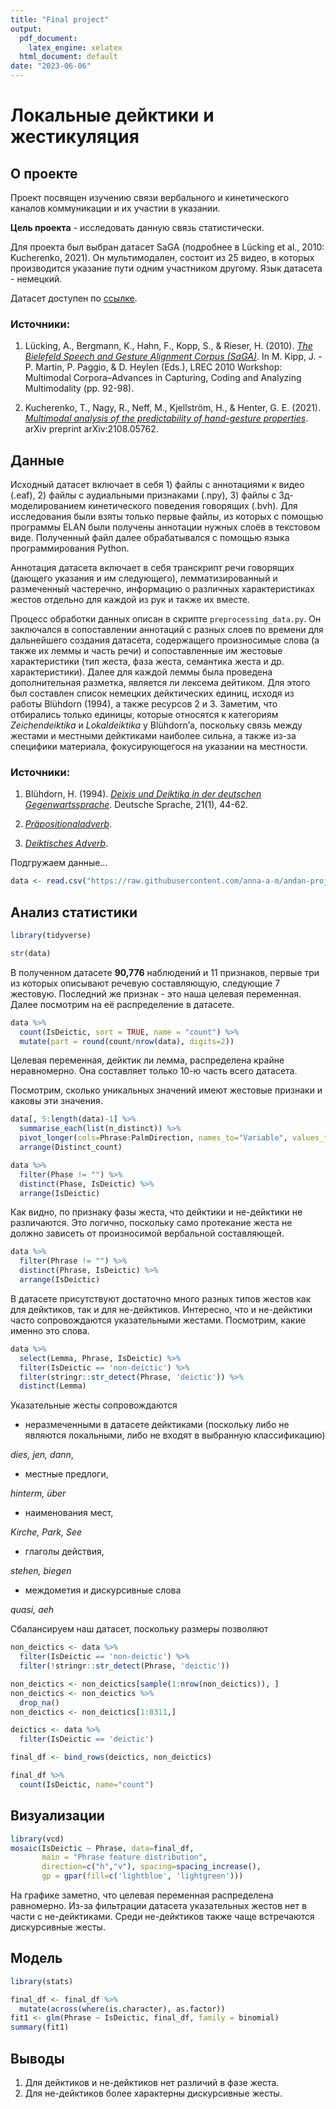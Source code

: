 ```yaml
---
title: "Final project"
output:
  pdf_document: 
    latex_engine: xelatex
  html_document: default
date: "2023-06-06"
---
```


# Локальные дейктики и жестикуляция

## О проекте

Проект посвящен изучению связи вербального и кинетического каналов коммуникации и их участии в указании.

**Цель проекта** - исследовать данную связь статистически.

Для проекта был выбран датасет SaGA (подробнее в Lücking et al., 2010: Kucherenko, 2021). Он мультимодален, состоит из 25 видео, в которых производится указание пути одним участником другому. Язык датасета - немецкий.

Датасет доступен по [ссылке](https://zenodo.org/record/6546229).

### Источники:

1.  Lücking, A., Bergmann, K., Hahn, F., Kopp, S., & Rieser, H. (2010). [*The Bielefeld Speech and Gesture Alignment Corpus (SaGA)*](https://pub.uni-bielefeld.de/download/2001935/2534579/final_version.pdf). In M. Kipp, J. - P. Martin, P. Paggio, & D. Heylen (Eds.), LREC 2010 Workshop: Multimodal Corpora--Advances in Capturing, Coding and Analyzing Multimodality (pp. 92-98).

2.  Kucherenko, T., Nagy, R., Neff, M., Kjellström, H., & Henter, G. E. (2021). [*Multimodal analysis of the predictability of hand-gesture properties*](https://arxiv.org/pdf/2108.05762.pdf). arXiv preprint arXiv:2108.05762.

## Данные

Исходный датасет включает в себя 1) файлы с аннотациями к видео (.eaf), 2) файлы с аудиальными признаками (.npy), 3) файлы с 3д-моделированием кинетического поведения говорящих (.bvh). Для исследования были взяты только первые файлы, из которых с помощью программы ELAN были получены аннотации нужных слоёв в текстовом виде. Полученный файл далее обрабатывался с помощью языка программирования Python.

Аннотация датасета включает в себя транскрипт речи говорящих (дающего указания и им следующего), лемматизированный и размеченный частеречно, информацию о различных характеристиках жестов отдельно для каждой из рук и также их вместе.

Процесс обработки данных описан в скрипте `preprocessing_data.py`. Он заключался в сопоставлении аннотаций с разных слоев по времени для дальнейшего создания датасета, содержащего произносимые слова (а также их леммы и часть речи) и сопоставленные им жестовые характеристики (тип жеста, фаза жеста, семантика жеста и др. характеристики). Далее для каждой леммы была проведена дополнительная разметка, является ли лексема дейтиком. Для этого был составлен список немецких дейктических единиц, исходя из работы Blühdorn (1994), а также ресурсов 2 и 3. Заметим, что отбирались только единицы, которые относятся к категориям *Zeichendeiktika* и *Lokaldeiktika* у Blühdorn'а, поскольку связь между жестами и местными дейктиками наиболее сильна, а также из-за специфики материала, фокусирующегося на указании на местности.

### Источники:

1.  Blühdorn, H. (1994). [*Deixis und Deiktika in der deutschen Gegenwartssprache*](https://ids-pub.bsz-bw.de/frontdoor/deliver/index/docId/1812/file/Bl%c3%bchdorn_Deixis_und_Deiktika_1994.pdf). Deutsche Sprache, 21(1), 44-62.

2.  [*Präpositionaladverb*](https://gsw.phil-fak.uni-duesseldorf.de/diskurslinguistik/index.php?title=Pr%C3%A4positionaladverb).

3.  [*Deiktisches Adverb*](https://grammis.ids-mannheim.de/systematische-grammatik/524).

Подгружаем данные...

```r
data <- read.csv("https://raw.githubusercontent.com/anna-a-m/andan-project/main/data.csv")
```

## Анализ статистики

```r
library(tidyverse)
```

```r
str(data)
```

В полученном датасете **90,776** наблюдений и 11 признаков, первые три из которых описывают речевую составляющую, следующие 7 жестовую. Последний же признак - это наша целевая переменная. Далее посмотрим на её распределение в датасете.

```r
data %>%
  count(IsDeictic, sort = TRUE, name = "count") %>%
  mutate(part = round(count/nrow(data), digits=2))
```

Целевая переменная, дейктик ли лемма, распределена крайне неравномерно. Она составляет только 10-ю часть всего датасета.

Посмотрим, сколько уникальных значений имеют жестовые признаки и каковы эти значения.

```r
data[, 5:length(data)-1] %>%
  summarise_each(list(n_distinct)) %>%
  pivot_longer(cols=Phrase:PalmDirection, names_to="Variable", values_to="Distinct_count") %>%
  arrange(Distinct_count)
```

```r
data %>%
  filter(Phase != "") %>%
  distinct(Phase, IsDeictic) %>%
  arrange(IsDeictic)
```

Как видно, по признаку фазы жеста, что дейктики и не-дейктики не различаются. Это логично, поскольку само протекание жеста не должно зависеть от произносимой вербальной составляющей.

```r
data %>%
  filter(Phrase != "") %>%
  distinct(Phrase, IsDeictic) %>%
  arrange(IsDeictic)
```

В датасете присутствуют достаточно много разных типов жестов как для дейктиков, так и для не-дейктиков. Интересно, что и не-дейктики часто сопровождаются указательными жестами. Посмотрим, какие именно это слова.

```r
data %>%
  select(Lemma, Phrase, IsDeictic) %>%
  filter(IsDeictic == 'non-deictic') %>%
  filter(stringr::str_detect(Phrase, 'deictic')) %>%
  distinct(Lemma)
```

Указательные жесты сопровождаются

-   неразмеченными в датасете дейктиками (поскольку либо не являются локальными, либо не входят в выбранную классификацию)

*dies, jen, dann*,

-   местные предлоги,

*hinterm, über*

-   наименования мест,

*Kirche, Park, See*

-   глаголы действия,

*stehen, biegen*

-   междометия и дискурсивные слова

*quasi, aeh*

Сбалансируем наш датасет, поскольку размеры позволяют

```r
non_deictics <- data %>% 
  filter(IsDeictic == 'non-deictic') %>%
  filter(!stringr::str_detect(Phrase, 'deictic'))

non_deictics <- non_deictics[sample(1:nrow(non_deictics)), ]
non_deictics <- non_deictics %>%
  drop_na()
non_deictics <- non_deictics[1:8311,]
```

```r
deictics <- data %>%
  filter(IsDeictic == 'deictic')

final_df <- bind_rows(deictics, non_deictics)

final_df %>%
  count(IsDeictic, name="count")
```

## Визуализации

```r
library(vcd)
mosaic(IsDeictic ~ Phrase, data=final_df,
       main = "Phrase feature distribution",
       direction=c("h","v"), spacing=spacing_increase(),
       gp = gpar(fill=c('lightblue', 'lightgreen')))
```

На графике заметно, что целевая переменная распределена равномерно. Из-за фильтрации датасета указательных жестов нет в части с не-дейктиками. Среди не-дейктиков также чаще встречаются дискурсивные жесты.

## Модель

```r
library(stats)
```

```r
final_df <- final_df %>%
  mutate(across(where(is.character), as.factor))
fit1 <- glm(Phrase ~ IsDeictic, final_df, family = binomial)
summary(fit1)
```

## Выводы

1.  Для дейктиков и не-дейктиков нет различий в фазе жеста.
2.  Для не-дейктиков более характерны дискурсивные жесты.
